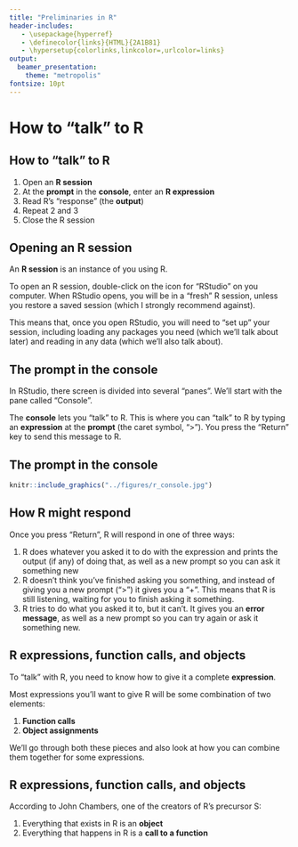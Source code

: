 ```yaml
---
title: "Preliminaries in R"
header-includes:
   - \usepackage{hyperref}
   - \definecolor{links}{HTML}{2A1B81}
   - \hypersetup{colorlinks,linkcolor=,urlcolor=links}
output: 
  beamer_presentation:
    theme: "metropolis"
fontsize: 10pt
---
```


# How to "talk" to R

## How to "talk" to R

1. Open an **R session**
2. At the **prompt** in the **console**, enter an **R expression**
3. Read R's "response" (the **output**)
4. Repeat 2 and 3
5. Close the R session

## Opening an R session

An **R session** is an instance of you using R. 

To open an R session, double-click on the icon for "RStudio" on you computer.
When RStudio opens, you will be in a "fresh" R session, unless you restore a saved
session (which I strongly recommend against).

This means that, once you open RStudio, you will need to "set up" your session, 
including loading any packages you need (which we'll talk about later) and 
reading in any data (which we'll also talk about).

## The prompt in the console

In RStudio, there screen is divided into several "panes". We'll start with the pane 
called "Console".

The **console** lets you "talk" to R. This is where you can "talk" to R by
typing an **expression** at the **prompt** (the caret symbol, ">"). You press
the "Return" key to send this message to R.

## The prompt in the console

```r
knitr::include_graphics("../figures/r_console.jpg")
```

## How R might respond

Once you press "Return", R will respond in one of three ways:

1. R does whatever you asked it to do with the expression and prints the output
(if any) of doing that, as well as a new prompt so you can ask it something new
2. R doesn't think you've finished asking you something, and instead of giving you
a new prompt (">") it gives you a "+". This means that R is still listening, waiting 
for you to finish asking it something. 
3. R tries to do what you asked it to, but it can't. It gives you an **error message**, 
as well as a new prompt so you can try again or ask it something new. 

## R expressions, function calls, and objects

To "talk" with R, you need to know how to give it a complete **expression**. 

Most expressions you'll want to give R will be some combination of two elements: 

1. **Function calls**
2. **Object assignments**

We'll go through both these pieces and also look at how you can combine them 
together for some expressions.

## R expressions, function calls, and objects

According to John Chambers, one of the creators of R's precursor S:

1. Everything that exists in R is an **object**
2. Everything that happens in R is a **call to a function**

